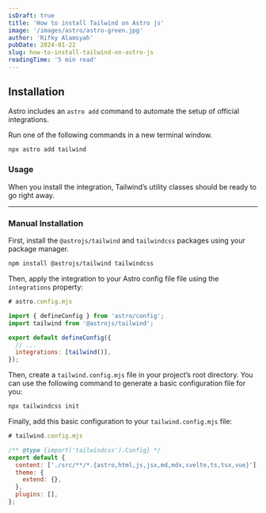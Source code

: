 ```yaml
---
isDraft: true
title: 'How to install Tailwind on Astro js'
image: '/images/astro/astro-green.jpg'
author: 'Rifky Alamsyah'
pubDate: 2024-01-22
slug: how-to-install-tailwind-on-astro-js
readingTime: '5 min read'
---
```


## Installation

Astro includes an `astro add` command to automate the setup of official integrations.

Run one of the following commands in a new terminal window.

```sh
npx astro add tailwind
```

### Usage

When you install the integration, Tailwind’s utility classes should be ready to go right away.

---

### Manual Installation

First, install the `@astrojs/tailwind` and `tailwindcss` packages using your package manager.

```sh
npm install @astrojs/tailwind tailwindcss
```

Then, apply the integration to your Astro config file file using the `integrations` property:

```js
# astro.config.mjs

import { defineConfig } from 'astro/config';
import tailwind from '@astrojs/tailwind';

export default defineConfig({
  // ...
  integrations: [tailwind()],
});
```

Then, create a `tailwind.config.mjs` file in your project’s root directory. You can use the following command to generate a basic configuration file for you:

```sh
npx tailwindcss init
```

Finally, add this basic configuration to your `tailwind.config.mjs` file:

```js
# tailwind.config.mjs

/** @type {import('tailwindcss').Config} */
export default {
  content: ['./src/**/*.{astro,html,js,jsx,md,mdx,svelte,ts,tsx,vue}'],
  theme: {
    extend: {},
  },
  plugins: [],
};
```
